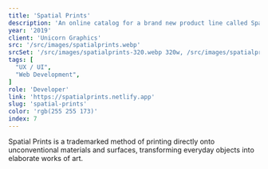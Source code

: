 ```yaml
---
title: 'Spatial Prints'
description: 'An online catalog for a brand new product line called Spatial Prints.'
year: '2019'
client: 'Unicorn Graphics'
src: '/src/images/spatialprints.webp'
srcSet: '/src/images/spatialprints-320.webp 320w, /src/images/spatialprints-640.webp 640w, /src/images/spatialprints-1024.webp 1024w,'
tags: [
  "UX / UI",
  "Web Development",
]
role: 'Developer'
link: 'https://spatialprints.netlify.app'
slug: 'spatial-prints'
color: 'rgb(255 255 173)'
index: 7
---
```

Spatial Prints is a trademarked method of printing directly onto unconventional materials and surfaces, transforming everyday objects into elaborate works of art.